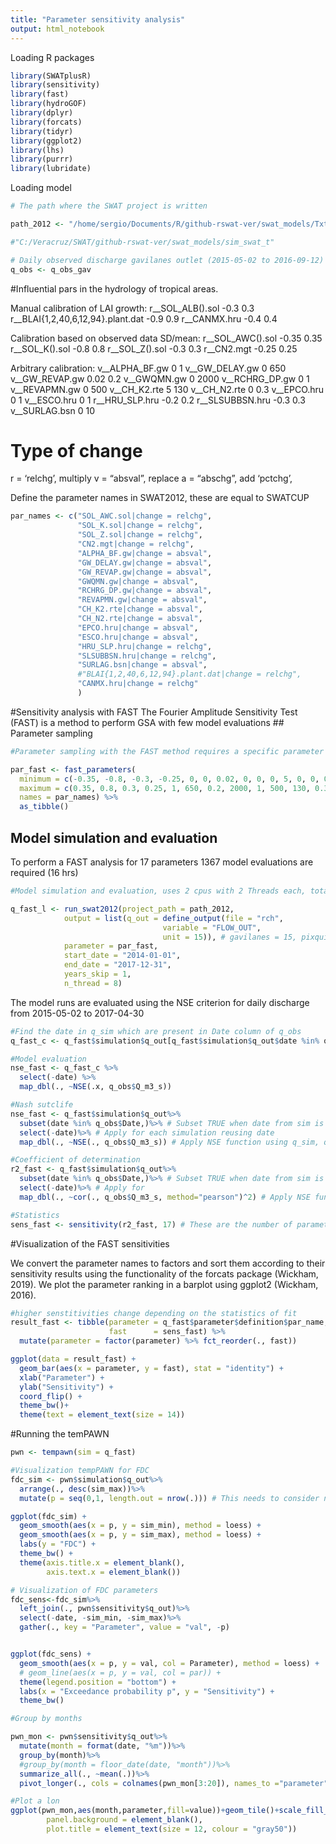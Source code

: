 ```yaml
---
title: "Parameter sensitivity analysis"
output: html_notebook
---
```


Loading R packages

```r
library(SWATplusR)
library(sensitivity)
library(fast)
library(hydroGOF)
library(dplyr)
library(forcats)
library(tidyr)
library(ggplot2)
library(lhs)
library(purrr)
library(lubridate)
```

Loading model

```r
# The path where the SWAT project is written

path_2012 <- "/home/sergio/Documents/R/github-rswat-ver/swat_models/TxtInOut"

#"C:/Veracruz/SWAT/github-rswat-ver/swat_models/sim_swat_t"

# Daily observed discharge gavilanes outlet (2015-05-02 to 2016-09-12)
q_obs <- q_obs_gav 

```

#Influential pars in the hydrology of tropical areas.

Manual calibration of LAI growth: 
r__SOL_ALB().sol                     -0.3   0.3
r__BLAI{1,2,40,6,12,94}.plant.dat    -0.9   0.9
r__CANMX.hru                         -0.4   0.4

Calibration based on observed data SD/mean:
r__SOL_AWC().sol  -0.35  0.35
r__SOL_K().sol    -0.8   0.8
r__SOL_Z().sol    -0.3   0.3
r__CN2.mgt        -0.25  0.25

Arbitrary calibration:
v__ALPHA_BF.gw    0        1
v__GW_DELAY.gw    0        650
v__GW_REVAP.gw    0.02     0.2
v__GWQMN.gw       0        2000
v__RCHRG_DP.gw    0        1
v__REVAPMN.gw     0        500
v__CH_K2.rte	    5        130
v__CH_N2.rte	    0        0.3
v__EPCO.hru       0        1
v__ESCO.hru       0        1
r__HRU_SLP.hru    -0.2     0.2
r__SLSUBBSN.hru   -0.3     0.3
v__SURLAG.bsn     0        10

# Type of change
r = ‘relchg’, multiply
v = “absval”, replace
a = “abschg”, add 
    'pctchg', 

Define the parameter names in SWAT2012, these are equal to SWATCUP

```r
par_names <- c("SOL_AWC.sol|change = relchg",
               "SOL_K.sol|change = relchg",
               "SOL_Z.sol|change = relchg",
               "CN2.mgt|change = relchg",
               "ALPHA_BF.gw|change = absval",
               "GW_DELAY.gw|change = absval",
               "GW_REVAP.gw|change = absval",
               "GWQMN.gw|change = absval",
               "RCHRG_DP.gw|change = absval",
               "REVAPMN.gw|change = absval",
               "CH_K2.rte|change = absval",
               "CH_N2.rte|change = absval",
               "EPCO.hru|change = absval",
               "ESCO.hru|change = absval",
               "HRU_SLP.hru|change = relchg",
               "SLSUBBSN.hru|change = relchg",
               "SURLAG.bsn|change = absval",
               #"BLAI{1,2,40,6,12,94}.plant.dat|change = relchg",
               "CANMX.hru|change = relchg"
               )


```

#Sensitivity analysis with FAST
The Fourier Amplitude Sensitivity Test (FAST) is a method to perform GSA with few model evaluations
## Parameter sampling
```r
#Parameter sampling with the FAST method requires a specific parameter sampling desing, that is avaialble with the fast function fast_parameters()

par_fast <- fast_parameters(
  minimum = c(-0.35, -0.8, -0.3, -0.25, 0, 0, 0.02, 0, 0, 0, 5, 0, 0, 0, -0.2, -0.3, 0,-0.3),
  maximum = c(0.35, 0.8, 0.3, 0.25, 1, 650, 0.2, 2000, 1, 500, 130, 0.3, 1, 1, 0.2, 0.3, 10,0.3),
  names = par_names) %>%
  as_tibble()

```

## Model simulation and evaluation 

To perform a FAST analysis for 17 parameters 1367 model evaluations are required (16 hrs)
```r
#Model simulation and evaluation, uses 2 cpus with 2 Threads each, total of 4 threads

q_fast_l <- run_swat2012(project_path = path_2012,
            output = list(q_out = define_output(file = "rch",
                                  variable = "FLOW_OUT",
                                  unit = 15)), # gavilanes = 15, pixquiac = 14
            parameter = par_fast,
            start_date = "2014-01-01",
            end_date = "2017-12-31",
            years_skip = 1,
            n_thread = 8) 


```

The model runs are evaluated using the NSE criterion for daily discharge from 2015-05-02 to 2017-04-30

```r

#Find the date in q_sim which are present in Date column of q_obs
q_fast_c <- q_fast$simulation$q_out[q_fast$simulation$q_out$date %in% q_obs$Date,]

#Model evaluation
nse_fast <- q_fast_c %>%
  select(-date) %>%
  map_dbl(., ~NSE(.x, q_obs$Q_m3_s))

#Nash sutclife
nse_fast <- q_fast$simulation$q_out%>%
  subset(date %in% q_obs$Date,)%>% # Subset TRUE when date from sim is dat obs 
  select(-date)%>% # Apply for each simulation reusing date
  map_dbl(., ~NSE(., q_obs$Q_m3_s)) # Apply NSE function using q_sim, q_obs

#Coefficient of determination
r2_fast <- q_fast$simulation$q_out%>%
  subset(date %in% q_obs$Date,)%>% # Subset TRUE when date from sim is dat obs 
  select(-date)%>% # Apply for 
  map_dbl(., ~cor(., q_obs$Q_m3_s, method="pearson")^2) # Apply NSE function using q_sim, q_obs

#Statistics 
sens_fast <- sensitivity(r2_fast, 17) # These are the number of parameters

```

#Visualization of the FAST sensitivities

We convert the parameter names to factors and sort them according to their sensitivity results using the functionality of the forcats package (Wickham, 2019). We plot the parameter ranking in a barplot using ggplot2 (Wickham, 2016).

```r

#higher senstitivities change depending on the statistics of fit
result_fast <- tibble(parameter = q_fast$parameter$definition$par_name,
                      fast      = sens_fast) %>%
  mutate(parameter = factor(parameter) %>% fct_reorder(., fast))

ggplot(data = result_fast) +
  geom_bar(aes(x = parameter, y = fast), stat = "identity") +
  xlab("Parameter") +
  ylab("Sensitivity") +
  coord_flip() +
  theme_bw()+
  theme(text = element_text(size = 14))

```

#Running the temPAWN


```r
pwn <- tempawn(sim = q_fast)

#Visualization tempPAWN for FDC
fdc_sim <- pwn$simulation$q_out%>%
  arrange(., desc(sim_max))%>%
  mutate(p = seq(0,1, length.out = nrow(.))) # This needs to consider n + 1 

ggplot(fdc_sim) +
  geom_smooth(aes(x = p, y = sim_min), method = loess) +
  geom_smooth(aes(x = p, y = sim_max), method = loess) +
  labs(y = "FDC") +
  theme_bw() +
  theme(axis.title.x = element_blank(),
        axis.text.x = element_blank())

# Visualization of FDC parameters
fdc_sens<-fdc_sim%>%
  left_join(., pwn$sensitivity$q_out)%>%
  select(-date, -sim_min, -sim_max)%>%
  gather(., key = "Parameter", value = "val", -p)


ggplot(fdc_sens) +
  geom_smooth(aes(x = p, y = val, col = Parameter), method = loess) +
  # geom_line(aes(x = p, y = val, col = par)) +
  theme(legend.position = "bottom") +
  labs(x = "Exceedance probability p", y = "Sensitivity") +
  theme_bw()

#Group by months

pwn_mon <- pwn$sensitivity$q_out%>%
  mutate(month = format(date, "%m"))%>%
  group_by(month)%>%
  #group_by(month = floor_date(date, "month"))%>%
  summarize_all(., ~mean(.))%>%
  pivot_longer(., cols = colnames(pwn_mon[3:20]), names_to ="parameter") # Create a long table

#Plot a lon
ggplot(pwn_mon,aes(month,parameter,fill=value))+geom_tile()+scale_fill_gradient(low="white", high="tomato")+theme(axis.ticks = element_blank(), 
        panel.background = element_blank(), 
        plot.title = element_text(size = 12, colour = "gray50")) 

```

 
 
